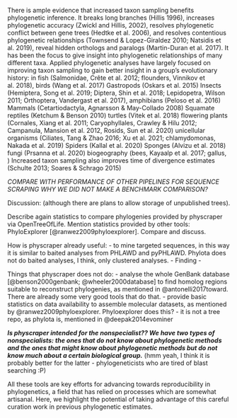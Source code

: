 
There is ample evidence that increased taxon sampling benefits phylogenetic inference. It breaks long branches (Hillis 1996), increases phylogenetic accuracy (Zwickl and Hillis, 2002), resolves phylogenetic conflict between gene trees (Hedtke et al. 2006), and resolves contentious phylogenetic relationships (Townsend & Lopez-Giraldez 2010; Natsidis et al. 2019), reveal hidden orthologs and paralogs (Martin-Duran et al. 2017). It has been the focus to give insight into phylogenetic relationships of many different taxa.
Applied phylogenetic analyses have largely focused on improving taxon sampling to gain better insight in a group’s evolutionary history:
in fish (Salmonidae, Crête et al. 2012; flounders, Vinnikov et al. 2018),
birds (Wang et al. 2017)
Gastropods (Oskars et al. 2015)
Insects (Hemiptera, Song et al. 2019; Diptera, Shin et al. 2018; Lepidopetra, Wilson 2011; Orthoptera, Vandergast et al. 2017),
amphibians (Peloso et al. 2016)
Mammals (Cetartiodactyla, Agnarsson & May-Collado 2008)
Squamate reptiles (Ketchum & Benson 2010)
turtles (Vitek et al. 2018)
flowering plants (Cornales, Xiang et al. 2011; Caryophyllales, Crawley & Hilu 2012; Campanula, Mansion et al. 2012, Rosids, Sun et al. 2020)
unicellular organisms (Ciliates, Tang & Zhao 2016; Xu et al. 2021; chlamydomonas, Nakada et al. 2019)
Spiders (Kallal et al. 2020)
Sponges (Alvizu et al. 2018)
fungi (Prsanna et al. 2020)
biogeography (bees, Kayaalp et al. 2017; gallus, )
Increased taxon sampling also improves time of divergence estimates (Schulte 2013; Soares & Schrago 2015)


<!-- databases designed to preserve and democratize access to biological data constitute an amazing resource for evolutionary estimation -->

*COMPARE WITH PERFORMANCE OF OTHER PIPELINES FOR SEQUENCE SCRAPING*
*WHY WE DID NOT MAKE A BENCHMARK COMPARISON?*

<!-- Usually, initial ideas about the data are changed by analyses.
Ideally, new understanding of the data can be registered on databases,
exposing newcomers to the most up to date knowledge about the data. -->

<!-- Taking advantage of public DNA data bases have been the main focus. -->

Discussion: (although there are plans to allow storage of unpublished trees).


Describe again statistics to compare phylogenies provided by physcraper via OpenTreeOfLife.
Mention statistics provided by other tools: PhyloExplorer [@ranwez2009phyloexplorer].
Compare and discuss.

How is physcraper already useful:
- to mine targeted sequences, in this way it is similar to baited analyses from PHLAWD and pyPHLAWD. Phylota does not do baited analyses, I think, only clustered analyses.
- Finding
-
<!--
Physcraper potential:
- rapid phylogenetic placing of newly discovered species, as mentioned in @webb2010biodiversity
- obtain trees for ecophylogenetic studies, as mentioned in @helmus2012phylogenetic
- one day could be used to sistematize nucleotide databases, such as Genbank [@benson2000genbank; @wheeler2000database], as mentioned in @san2010molecular, i.e., curate ncbi taxonomic assignations.
- allows to generate custom species trees for downstream analyses, as mentioned in @stoltzfus2013phylotastic -->


Things that physcraper does not do:
- analyse the whole GenBank database [@benson2000genbank; @wheeler2000database] to find homolog regions suitable to reconstruct phylogenies, as mentioned in @antonelli2017toward. There are already some very good tools that do that.
- provide basic statistics on data availability to assemble molecular datasets, as mentioned by @ranwez2009phyloexplorer. Phyloexplorer does this?
- it is not a tree repo, as phylota is, mentioned in @deepak2014evominer


***Is physcraper intended for the nonspecialist?? We have two types of nonspecialists:
the ones that do not know about phylogenetic methods and the ones that might know
about phylogenetic methods but do not know much about a certain biological group.***
\comment(hmm yeah, I think it is probably better for the latter - phylogeneticists who are tired of blast searching :P)

All these tools are key efforts for advancing towards reproducibility in phylogenetics,
a field that has relied on processes which are somewhat artisanal.
Here, we highlight the potential of taking advantage of this careful curation work in previous phylogenetic estimates.

<!-- Creating unified standards usually ends up generating an extra standard. However, the OpenTree Taxonomy is a powerful tool that is allowing us to reach decade-long dreams of "exploring and analysing biodiversity at an accelerated pace, to return systematics into the mianstream of science" [@wilson2003encyclopedia]. -->

<!-- Physcraper might be overlapping/partially solving the goal of the Encyclopedia of Life:
"the exploration and analysis of biodiversity at a vastly accelerated pace. Its momentum will return systematics from its long sojourn at the margin and back into the mainstream of science." [@wilson2003encyclopedia] -->


<!-- Most of them focus on efficient ways to mine the data -- getting the most homologs.
Some focus on accurate ways of mining the data -- getting real and clean homologs.
Others focus on refining the alignment. -->


 <!-- *from Robert: I think you can sell the program more here. Why is it better than the other methods? You mentioned in lab meeting that its difficult to run other programs, talk about that here, talk about the speed and other advantages* -->
